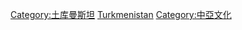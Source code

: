 {{Commonscat|Culture of Turkmenistan}}

[[Category:土库曼斯坦|Category:土库曼斯坦]]
[[Category:亚洲各国文化|Turkmenistan]]
[[Category:中亞文化|Category:中亞文化]]